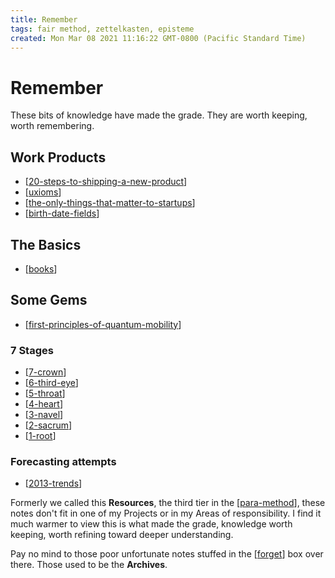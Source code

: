 ```yaml
---
title: Remember
tags: fair method, zettelkasten, episteme
created: Mon Mar 08 2021 11:16:22 GMT-0800 (Pacific Standard Time)
---
```


# Remember

These bits of knowledge have made the grade. They are worth keeping, worth remembering.

## Work Products

- [[20-steps-to-shipping-a-new-product]]
- [[uxioms]]
- [[the-only-things-that-matter-to-startups]]
- [[birth-date-fields]]

## The Basics

- [[books]]

## Some Gems

- [[first-principles-of-quantum-mobility]]

### 7 Stages

- [[7-crown]]
- [[6-third-eye]]
- [[5-throat]]
- [[4-heart]]
- [[3-navel]]
- [[2-sacrum]]
- [[1-root]]

### Forecasting attempts

- [[2013-trends]]

Formerly we called this **Resources**, the third tier in the [[para-method]], these notes don't fit in one of my Projects or in my Areas of responsibility. I find it much warmer to view this is what made the grade, knowledge worth keeping, worth refining toward deeper understanding.

Pay no mind to those poor unfortunate notes stuffed in the [[forget]] box over there. Those used to be the **Archives**.

[//begin]: # "Autogenerated link references for markdown compatibility"
[forget]: forget "Forget"
[20-steps-to-shipping-a-new-product]: remember/20-steps-to-shipping-a-new-product "20 Steps To Shipping A New Product"
[uxioms]: remember/uxioms "Uxioms"
[the-only-things-that-matter-to-startups]: remember/the-only-things-that-matter-to-startups "The only things that matter to a startup"
[birth-date-fields]: remember/birth-date-fields "Happy birthday - Date of birth input field best practices"
[books]: remember/books "Books"
[first-principles-of-quantum-mobility]: remember/first-principles-of-quantum-mobility "First Principles of Quantum Mobility"
[7-crown]: remember/7-crown "Crown"
[6-third-eye]: remember/6-third-eye "Third Eye"
[5-throat]: remember/5-throat "Throat"
[4-heart]: remember/4-heart "Heart"
[3-navel]: remember/3-navel "Navel"
[2-sacrum]: remember/2-sacrum "Sacrum"
[1-root]: remember/1-root "Root"
[2013-trends]: remember/2013-trends "Trends to Watch in 2013"
[para-method]: intend/para-method "PARA method"
[//end]: # "Autogenerated link references"
